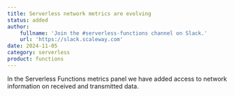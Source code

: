 ```yaml
---
title: Serverless network metrics are evolving
status: added
author:
    fullname: 'Join the #serverless-functions channel on Slack.'
    url: 'https://slack.scaleway.com'
date: 2024-11-05
category: serverless
product: functions
---
```


In the Serverless Functions metrics panel we have added access to network information on received and transmitted data.


